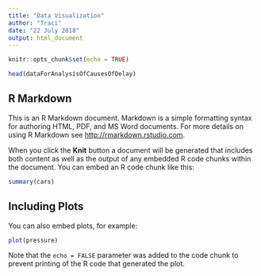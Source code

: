 ```yaml
---
title: "Data Visualization"
author: "Traci"
date: "22 July 2018"
output: html_document
---
```


```r
knitr::opts_chunk$set(echo = TRUE)

head(dataForAnalysisOfCausesOfDelay)
```

## R Markdown

This is an R Markdown document. Markdown is a simple formatting syntax for authoring HTML, PDF, and MS Word documents. For more details on using R Markdown see <http://rmarkdown.rstudio.com>.

When you click the **Knit** button a document will be generated that includes both content as well as the output of any embedded R code chunks within the document. You can embed an R code chunk like this:

```r
summary(cars)
```

## Including Plots

You can also embed plots, for example:

```r
plot(pressure)
```

Note that the `echo = FALSE` parameter was added to the code chunk to prevent printing of the R code that generated the plot.
